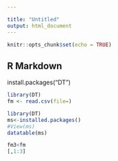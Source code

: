 ```yaml
---

title: "Untitled"
output: html_document
---
```


```r
knitr::opts_chunk$set(echo = TRUE)
```

## R Markdown

install.packages("DT")

```r
library(DT)
fm <- read.csv(file=)
```

```r
library(DT)
ms<-installed.packages()
#View(ms)
datatable(ms)
```
```r
fm3<fm
[,1:3]
```


